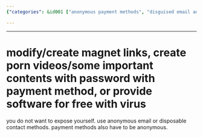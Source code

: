 ```yaml
---
{"categories": &id001 ["anonymous payment methods", "disguised email addresses", "magnet links", "password-protected content", "viruses"], "category": "Online Security and Privacy", "date": "2022-11-28 19:15:29", "description": "This article delves into the creation of anonymous payment methods and the usage of masked email addresses for activities such as generating magnet links, producing password-protected adult content or software with viruses. It offers insights into techniques to protect privacy and carry out potentially sensitive transactions.", "tags": *id001, "title": "Mastering Anonymous Payment Methods and Disguised Email Addresses"}

---
```


------
# modify/create magnet links, create porn videos/some important contents with password with payment method, or provide software for free with virus
you do not want to expose yourself. use anonymous email or disposable contact methods.
payment methods also have to be anonymous.
